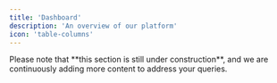 ```yaml
---
title: 'Dashboard'
description: 'An overview of our platform'
icon: 'table-columns'
---
```


<Note>
    Please note that **this section is still under construction**, and we are continuously adding more content to address your queries.
</Note>